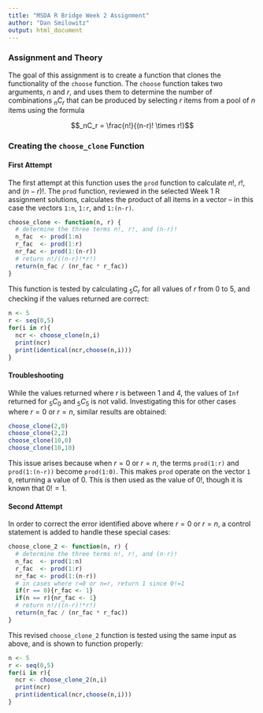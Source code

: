 ```yaml
---
title: "MSDA R Bridge Week 2 Assignment"
author: "Dan Smilowitz"
output: html_document
---
```


### Assignment and Theory

The goal of this assignment is to create a function that clones the functionality of the `choose` function.  The `choose` function takes two arguments, $n$ and $r$, and uses them to determine the number of combinations $_nC_r$ that can be produced by selecting $r$ items from a pool of $n$ items using the formula

$$_nC_r = \frac{n!}{(n-r)! \times r!}$$

### Creating the `choose_clone` Function

#### First Attempt
The first attempt at this function uses the `prod` function to calculate $n!$, $r!$, and $(n-r)!$.  The `prod` function, reviewed in the selected Week 1 R assignment solutions, calculates the product of all items in a vector -- in this case the vectors `1:n`, `1:r`, and `1:(n-r)`.

```r
choose_clone <- function(n, r) {
  # determine the three terms n!, r!, and (n-r)!
  n_fac  <- prod(1:n)
  r_fac  <- prod(1:r)
  nr_fac <- prod(1:(n-r))
  # return n!/((n-r)!*r!)
  return(n_fac / (nr_fac * r_fac))
}
```

This function is tested by calculating $_5C_r$ for all values of $r$ from 0 to 5, and checking if the values returned are correct:

```r
n <- 5
r <- seq(0,5)
for(i in r){
  ncr <- choose_clone(n,i)
  print(ncr)
  print(identical(ncr,choose(n,i)))
}
```

#### Troubleshooting
While the values returned where $r$ is between 1 and 4, the values of `Inf` returned for $_5C_0$ and $_5C_5$ is not valid.  Investigating this for other cases where $r=0$ or $r = n$, similar results are obtained:

```r
choose_clone(2,0)
choose_clone(2,2)
choose_clone(10,0)
choose_clone(10,10)
```

This issue  arises because when $r = 0$ or $r = n$, the terms `prod(1:r)` and `prod(1:(n-r))` become `prod(1:0)`.  This makes `prod` operate on the vector `1 0`, returning a value of 0.  This is then used as the value of $0!$, though it is known that $0! = 1$.

#### Second Attempt

In order to correct the error identified above where $r = 0$ or $r = n$, a control statement is added to handle these special cases:

```r
choose_clone_2 <- function(n, r) {
  # determine the three terms n!, r!, and (n-r)!
  n_fac  <- prod(1:n)
  r_fac  <- prod(1:r)
  nr_fac <- prod(1:(n-r))
  # in cases where r=0 or n=r, return 1 since 0!=1
  if(r == 0){r_fac <- 1}
  if(n == r){nr_fac <- 1}
  # return n!/((n-r)!*r!)
  return(n_fac / (nr_fac * r_fac))
}
```

This revised `choose_clone_2` function is tested using the same input as above, and is shown to function properly:

```r
n <- 5
r <- seq(0,5)
for(i in r){
  ncr <- choose_clone_2(n,i)
  print(ncr)
  print(identical(ncr,choose(n,i)))
}
```